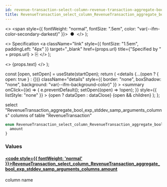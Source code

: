 ```yaml
---
id: revenue-transaction-select-column-revenue-transaction-aggregate-bool-exp-stddev-samp-arguments-columns
title: RevenueTransaction_select_column_RevenueTransaction_aggregate_bool_exp_stddev_samp_arguments_columns
---
```


<head>
  <meta content="noindex" name="robots" />
  <meta charset="utf-8" />
</head>

  <>
    <span style={{ fontWeight: "normal", fontSize: ".5em", color: "var(--ifm-color-secondary-darkest)" }}>
      &nbsp;●&nbsp;
    </span>
  </>
);

  <>
    Specification
    <a
      className="link"
      style={{ fontSize: "1.5em", paddingLeft: "4px" }}
      target="_blank"
      href={props.url}
      title={"Specified by " + props.url}
    >
      ⎘
    </a>
  </>
);

  <>
    <span className={props.class}>{props.text}</span>
  </>
);


  const [open, setOpen] = useState(startOpen);
  return (
    <details
      {...(open ? { open: true } : {})}
      className="details"
      style={{ border: "none", boxShadow: "none", background: "var(--ifm-background-color)" }}
    >
      <summary
        onClick={(e) => {
          e.preventDefault();
          setOpen((open) => !open);
        }}
        style={{ listStyle: "none" }}
      >
        {open ? dataOpen : dataClose}
      </summary>
      {open && children}
    </details>
  );
};

select "RevenueTransaction_aggregate_bool_exp_stddev_samp_arguments_columns" columns of table "RevenueTransaction"

```graphql
enum RevenueTransaction_select_column_RevenueTransaction_aggregate_bool_exp_stddev_samp_arguments_columns {
  amount
}
```

### Values

#### [<code style={{ fontWeight: 'normal' }}>RevenueTransaction_select_column_RevenueTransaction_aggregate_bool_exp_stddev_samp_arguments_columns.<b>amount</b></code>](#)

column name
